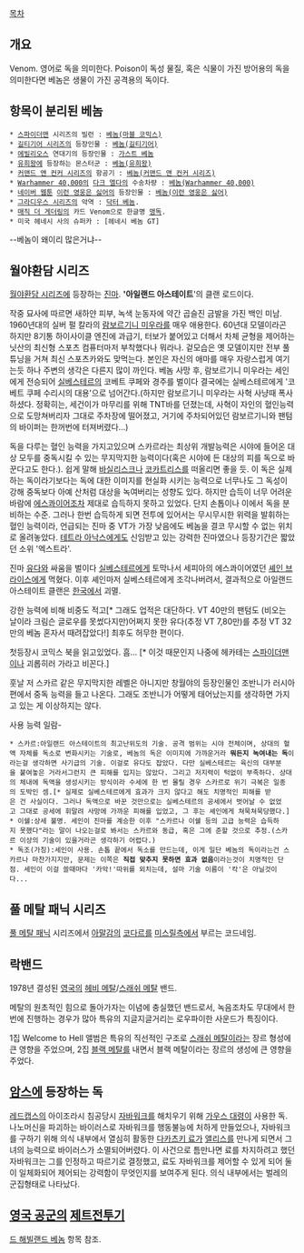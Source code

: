 [[목차]]

== 개요 ==
Venom. 영어로 독을 의미한다. Poison이 독성 물질, 혹은 식물이 가진 방어용의 독을 의미한다면 베놈은 생물이 가진 공격용의 독이다.

== 항목이 분리된 베놈 ==
 * [[스파이더맨]] 시리즈의 빌런 : [[베놈(마블 코믹스)]]
 * [[길티기어 시리즈]]의 등장인물 : [[베놈(길티기어)]]
 * [[에빌리오스]] 연대기의 등장인물 : [[가스트 베놈]]
 * [[유희왕]]에 등장하는 몬스터군 : [[베놈(유희왕)]]
 * [[커맨드 앤 컨커 시리즈]]의 항공기 : [[베놈(커맨드 앤 컨커 시리즈)]]
 * [[Warhammer 40,000]]의 [[다크 엘다]]의 수송차량 : [[베놈(Warhammer 40,000)]]
 * [[네이버 웹툰]] [[이런 영웅은 싫어]]의 등장인물 : [[베놈(이런 영웅은 싫어)]]
 * [[그라디우스 시리즈]]의 악역 : [[닥터 베놈]].
 * [[매직 더 게더링]]의 카드 Venom으로 한글명 [[맹독#s-4|맹독]].
 * 미국 헤네시 사의 슈퍼카 : [헤네시 베놈 GT]
--베놈이 왜이리 많은거냐--

== 월야환담 시리즈 ==
[[월야환담 시리즈]]에 등장하는 [[진마]]. ''''아일랜드 아스테이트''''의 클랜 로드이다.

작중 묘사에 따르면 새하얀 피부, 녹색 눈동자에 약간 곱슬진 금발을 가진 백인 미남. 1960년대의 실버 펄 칼라의 [[람보르기니 미우라]]를 매우 애용한다. 60년대 모델이라곤 하지만 8기통 하이사이클 엔진에 과급기, 터보가 붙어있고 더해서 차체 균형을 제어하는 닛산의 최신형 스포츠 컴퓨터마저 부착했다나 뭐라나. 겉모습은 옛 모델이지만 전부 풀 튜닝을 거쳐 최신 스포츠카와도 맞먹는다. 본인은 자신의 애마를 매우 자랑스럽게 여기는듯 하나 주변의 생각은 다른지 많이 까인다. 베놈 사망 후, 람보르기니 미우라는 세인에게 전승되어 [[실베스테르]]의 코베트 쿠페와 경주를 벌이다 결국에는 실베스테르에게 '코베트 쿠페 수리시의 대용'으로 넘어간다.(하지만 람보르기니 미우라는 사혁 사냥때 폭사하셨다. 정확히는, 세건이가 마무리를 위해 TNT바를 던졌는데, 사혁이 자인의 혈인능력으로 도망쳐버리자 그대로 주차장에 떨어졌고, 거기에 주차되어있던 람보르기니와 팬텀의 바이퍼는 한꺼번에 터져버렸다…)

독을 다루는 혈인 능력을 가지고있으며 스카르라는 최상위 개발능력은 시야에 들어온 대상 모두를 중독시킬 수 있는 무지막지한 능력이다(혹은 시야에 든 대상의 피를 독으로 바꾼다고도 한다.). 쉽게 말해 [[바실리스크]]나 [[코카트리스]]를 떠올리면 좋을 듯. 이 독은 실제하는 독이라기보다는 독에 대한 이미지를 현실화 시키는 능력으로 너무나도 그 독성이 강해 중독보다 아예 산처럼 대상을 녹여버리는 성향도 있다. 하지만 습득이 너무 어려운 바람에 [[에스콰이어]]조차 제대로 습득하지 못하고 있었다. 단지 손톱이나 이에서 독을 분비하는 수준. 그러나 한번 습득하게 되면 전투에 있어서는 무시무시한 위력을 발휘하는 혈인 능력이라, 언급되는 진마 중 VT가 가장 낮음에도 베놈을 결코 무시할 수 없는 위치로 올려놓았다. [[테트라 아낙스]]에게도 신임받고 있는 강력한 진마였으나 등장기간은 짧았던 소위 '엑스트라'.

진마 [[유다]]와 싸움을 벌이다 [[실베스테르]]에게 토막나서 세피아의 에스콰이어였던 [[셰인 브라이스]]에게 먹혔다. 이후 셰인마저 실베스테르에게 조각나버려서, 결과적으로 아일랜드 아스테이트 클랜은 [[한국]]에서 괴멸.

강한 능력에 비해 비중도 적고[* 그래도 업적은 대단하다. VT 40만의 팬텀도 (비오는 날이라 크림슨 글로우를 못썼다지만)어쩌지 못한 유다(추정 VT 7,80만)를 추정 VT 32만의 베놈 혼자서 때려잡았다!] 최후도 허무한 편이다.

첫등장시 코믹스 북을 읽고있었다. 흠... [* 이것 때문인지 나중에 헤카테는 [[스파이더맨]]이나 괴롭히러 가라고 비꼰다.]

훗날 저 스카르 같은 무지막지한 레벨은 아니지만 창월야의 등장인물인 조반니가 러시아편에서 중독 능력을 들고 나온다. 그래도 조반니가 어떻게 태어났는지를 생각하면 가지고 있는 게 이상하지는 않다.

사용 능력 일람-

 * 스카르:아일랜드 아스테이트의 최고난위도의 기술. 공격 범위는 시야 전체이며, 상대의 혈액 자체를 독소로 변화시키는 기술로, 베놈의 독은 이미지에 가까운거라 '''뭐든지 녹여내는 독'''이라는걸 생각하면 사기급의 기술. 이걸로 유다도 잡았다. 다만 실베스테르는 육신의 대부분을 붙여놓은 거라서그런지 큰 피해를 입지는 않았다. 그리고 저지력이 턱없이 부족하다. 상대의 체내에 독액을 생성시키는 방식이라 수세에 한 번 몰릴 경우 스카르로 위기 극복은 일종의 도박인 셈.[* 실제로 실베스테르에게 효과가 크지 않다고 해도 치명적인 피해를 받은 건 사실이다. 그러나 독액으로 바꾼 것만으로는 실베스테르의 공세에서 벗어날 수 없었고 그대로 공세에 휘말려 사망에 가까운 피해를 입었고, 그 후는 셰인에게 쳐묵쳐묵당했다.]
 * 이쉘:상세 불명. 세인이 진마를 계승한 이후 "스카르나 이쉘 등의 고급 능력은 습득하지 못했다"라는 말이 나오는걸로 봐서는 스카르와 동급, 혹은 그에 준할 것으로 추정.(스카르 이상의 기술이 있을거라곤 생각하기 어렵다.)
 * 독조(가칭):세인이 사용. 손톱 끝에서 독소를 만드는데, 이게 일단 베놈의 독이라는건 스카르나 마찬가지지만, 문제는 이쪽은 '''직접 맞추지 못하면 효과 없음'''이라는것이 치명적인 단점. 세인이 이걸 쓸때마다 '카악!'따위를 외치는데, 설마 기술 이름이 '칵'은 아닐것이다...

== 풀 메탈 패닉 시리즈 ==
[[풀 메탈 패닉]] 시리즈에서 [[아말감]]의 [[코다르]]를 [[미스릴]]측에서 부르는 코드네임.

== 락밴드 ==
1978년 결성된 [[영국]]의 [[헤비 메탈]]/[[스래쉬 메탈]] 밴드.

메탈의 원초적인 힘으로 돌아가자는 이념에 충실했던 밴드로서, 녹음조차도 무대에서 한번에 진행하는 경우가 많아 특유의 지글지글거리는 로우파이한 사운드가 특징이다.

1집 Welcome to Hell 앨범은 특유의 직선적인 구조로 [[스래쉬 메탈]]이라는 장르 형성에 큰 영향을 주었으며, 2집 [[블랙 메탈]]를 내면서 블랙 메탈이라는 장르의 생성에 큰 영향을 주었다.

== [[암스]]에 등장하는 독 ==
[[레드캡스]]의 아이조라시 침공당시 [[자바워크]]를 해치우기 위해 [[가우스 대령]]이 사용한 독. 나노머신을 파괴하는 바이러스로 자바워크를 행동불능에 처하게 만들었으나, 자바워크를 구하기 위해 의식 내부에서 열심히 활동한 [[다카츠키 료]]가 [[앨리스]]를 만나게 되면서 그녀의 능력으로 바이러스가 소멸되어버렸다. 이 사건으로 틈만나면 료를 차지하려고 했던 자바워크는 그를 인정하고 따르기로 결정했고, 료도 자바워크를 제어할 수 있게 되어 둘이 일체화되어 제어되는 강력함이 무엇인지를 보여주게 된다. 의식 내부에서는 벌레의 군집형태로 나타났다.

== [[영국 공군]]의 [[제트전투기]] ==
[[드 해빌랜드 베놈]] 항목 참조.
